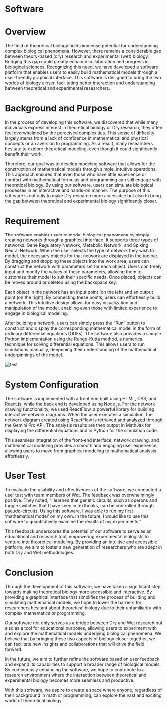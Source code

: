 ---
---

# Software

# Overview

The field of theoretical biology holds immense potential for understanding complex biological phenomena. However, there remains a considerable gap between theory-based (dry) research and experimental (wet) biology. Bridging this gap could greatly enhance collaboration and progress in biological sciences. Recognizing this need, we have developed a software platform that enables users to easily build mathematical models through a user-friendly graphical interface. This software is designed to bring the two worlds of biology closer, facilitating better interaction and understanding between theoretical and experimental researchers.

# Background and Purpose

In the process of developing this software, we discovered that while many individuals express interest in theoretical biology or Dry research, they often feel overwhelmed by the perceived complexities. This sense of difficulty largely stems from a lack of confidence in mathematical and physical concepts or an aversion to programming. As a result, many researchers hesitate to explore theoretical modeling, even though it could significantly benefit their work.

Therefore, our goal was to develop modeling software that allows for the construction of mathematical models through simple, intuitive operations. This approach ensures that even those who have little experience or comfort with mathematical formulas and programming can still engage with theoretical biology. By using our software, users can simulate biological processes in an interactive and hands-on manner. The purpose of this software is not only to make Dry research more accessible but also to bring the gap between theoretical and experimental biology significantly closer.

# Requirement

The software enables users to model biological phenomena by simply creating networks through a graphical interface. It supports three types of networks: Gene Regulatory Network, Metabolic Network, and Spiking Neural Network. When the user selects the type of network they wish to model, the necessary objects for that network are displayed in the toolbar. By dragging and dropping these objects into the work area, users can construct the network with parameters set for each object. Users can freely input and modify the values of these parameters, allowing them to customize their model to suit their specific needs. Once placed, objects can be moved around or deleted using the backspace key.

Each object in the network has an input point (on the left) and an output point (on the right). By connecting these points, users can effortlessly build a network. This intuitive design allows for easy visualization and manipulation of the model, enabling even those with limited experience to engage in biological modeling.

After building a network, users can simply press the “Run” button to construct and display the corresponding mathematical model in the form of ordinary differential equations (ODEs). The software also provides a sample Python implementation using the Runge-Kutta method, a numerical technique for solving differential equations. This allows users to run simulations manually, deepening their understanding of the mathematical underpinnings of the model.

<Image src={image1} alt="test" format="avif" width={1080} />

# System Configuration

The software is implemented with a front end built using HTML, CSS, and React.js, while the back end is developed using Node.js. For the network drawing functionality, we used ReactFlow, a powerful library for building interactive network diagrams. When the user executes a simulation, the network diagram created using ReactFlow is retrieved and analyzed through the Gemini Pro API. The analysis results are then output in MathJax for displaying the differential equations and in Python for the simulation code.

This seamless integration of the front-end interface, network drawing, and mathematical modeling provides a smooth and engaging user experience, allowing users to move from graphical modeling to mathematical analysis effortlessly.

# User Test

To evaluate the usability and effectiveness of the software, we conducted a user test with team members of Wet. The feedback was overwhelmingly positive. They noted, “I learned that genetic circuits, such as operons and toggle switches that I have seen in textbooks, can be controlled through pseudo-circuits. Using this software, I was able to run my first ‘mathematical model’ on my own. In the future, I would like to use this software to quantitatively examine the results of my experiments.”

This feedback underscores the potential of our software to serve as an educational and research tool, empowering experimental biologists to venture into theoretical modeling. By providing an intuitive and accessible platform, we aim to foster a new generation of researchers who are adept in both Dry and Wet methodologies.

# Conclusion

Through the development of this software, we have taken a significant step towards making theoretical biology more accessible and interactive. By providing a graphical interface that simplifies the process of building and simulating mathematical models, we hope to lower the barriers for researchers hesitant about theoretical biology due to their unfamiliarity with complex mathematics or programming.

Our software not only serves as a bridge between Dry and Wet research but also as a tool for educational purposes, allowing users to experiment with and explore the mathematical models underlying biological phenomena. We believe that by bringing these two aspects of biology closer together, we can facilitate new insights and collaborations that will drive the field forward.

In the future, we aim to further refine the software based on user feedback and expand its capabilities to support a broader range of biological models. By continuously enhancing the software, we hope to contribute to a research environment where the interaction between theoretical and experimental biology becomes more seamless and productive.

With this software, we aspire to create a space where anyone, regardless of their background in math or programming, can explore the vast and exciting world of theoretical biology.